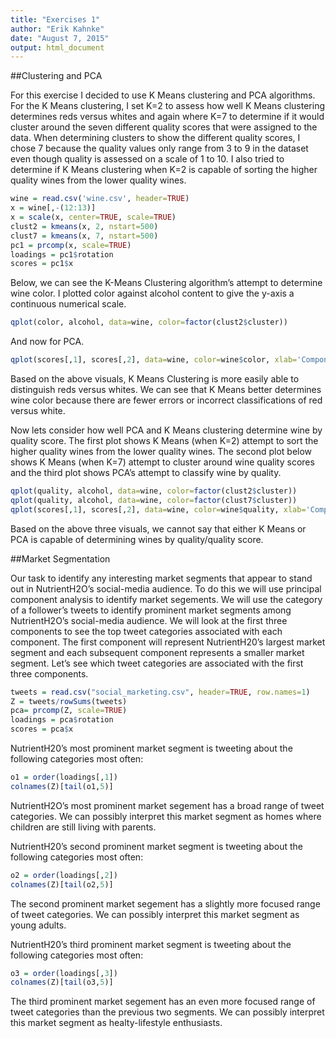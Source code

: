 ```yaml
---
title: "Exercises 1"
author: "Erik Kahnke"
date: "August 7, 2015"
output: html_document
---
```


##Clustering and PCA

For this exercise I decided to use K Means clustering and PCA algorithms. For the K Means clustering, I set K=2 to assess how well K Means clustering determines reds versus whites and again where K=7 to determine if it would cluster around the seven different quality scores that were assigned to the data. When determining clusters to show the different quality scores, I chose 7 because the quality values only range from 3 to 9 in the dataset even though quality is assessed on a scale of 1 to 10. I also tried to determine if K Means clustering when K=2 is capable of sorting the higher quality wines from the lower quality wines.

```r
wine = read.csv('wine.csv', header=TRUE)
x = wine[,-(12:13)]
x = scale(x, center=TRUE, scale=TRUE)
clust2 = kmeans(x, 2, nstart=500)
clust7 = kmeans(x, 7, nstart=500)
pc1 = prcomp(x, scale=TRUE)
loadings = pc1$rotation
scores = pc1$x
```


Below, we can see the K-Means Clustering algorithm's attempt to determine wine color. I plotted color against alcohol content to give the y-axis a continuous numerical scale.

```r
qplot(color, alcohol, data=wine, color=factor(clust2$cluster))
```

And now for PCA.

```r
qplot(scores[,1], scores[,2], data=wine, color=wine$color, xlab='Component 1', ylab='Component 2')
```

Based on the above visuals, K Means Clustering is more easily able to distinguish reds versus whites. We can see that K Means better determines wine color because there are fewer errors or incorrect classifications of red versus white.

Now lets consider how well PCA and K Means clustering determine wine by quality score. The first plot shows K Means (when K=2) attempt to sort the higher quality wines from the lower quality wines. The second plot below shows K Means (when K=7) attempt to cluster around wine quality scores and the third plot shows PCA's attempt to classify wine by quality. 

```r
qplot(quality, alcohol, data=wine, color=factor(clust2$cluster))
qplot(quality, alcohol, data=wine, color=factor(clust7$cluster))
qplot(scores[,1], scores[,2], data=wine, color=wine$quality, xlab='Component 1', ylab='Component 2')
```

Based on the above three visuals, we cannot say that either K Means or PCA is capable of determining wines by quality/quality score.



##Market Segmentation

Our task to identify any interesting market segments that appear to stand out in NutrientH2O's social-media audience. To do this we will use principal component analysis to identify market segements. We will use the category of a follower's tweets to identify prominent market segments among NutrientH2O's social-media audience. We will look at the first three components to see the top tweet categories associated with each component. The first component will represent NutrientH20's largest market segment and each subsequent component represents a smaller market segment. Let's see which tweet categories are associated with the first three components.

```r
tweets = read.csv("social_marketing.csv", header=TRUE, row.names=1)
Z = tweets/rowSums(tweets)
pca= prcomp(Z, scale=TRUE)
loadings = pca$rotation
scores = pca$x
```

NutrientH20's most prominent market segment is tweeting about the following categories most often:

```r
o1 = order(loadings[,1])
colnames(Z)[tail(o1,5)]
```

NutrientH2O's most prominent market segement has a broad range of tweet categories. We can possibly interpret this market segment as homes where children are still living with parents.



NutrientH20's second prominent market segment is tweeting about the following categories most often:

```r
o2 = order(loadings[,2])
colnames(Z)[tail(o2,5)]
```

The second prominent market segement has a slightly more focused range of tweet categories. We can possibly interpret this market segment as young adults.



NutrientH20's third prominent market segment is tweeting about the following categories most often:

```r
o3 = order(loadings[,3])
colnames(Z)[tail(o3,5)]
```

The third prominent market segement has an even more focused range of tweet categories than the previous two segments. We can possibly interpret this market segment as healty-lifestyle enthusiasts.
